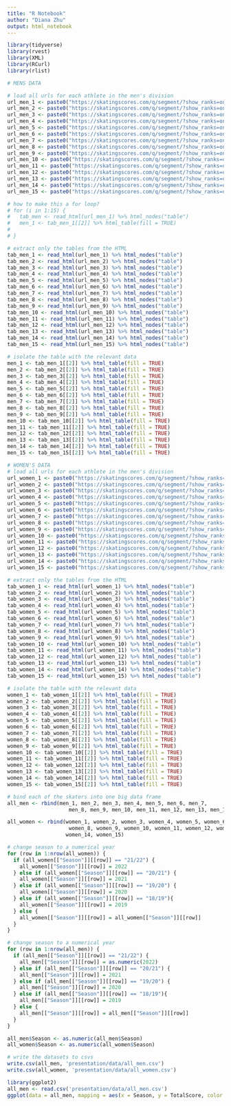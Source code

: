 ```yaml
---
title: "R Notebook"
author: "Diana Zhu"
output: html_notebook
---
```



```r
library(tidyverse)
library(rvest)
library(XML)
library(RCurl)
library(rlist)

# MENS DATA 

# load all urls for each athlete in the men's division
url_men_1 <- paste0("https://skatingscores.com/q/segment/?show_ranks=on&underline=&season_codes=2022&season_codes=2021&season_codes=2020&season_codes=2019&division_codes=sr&division_codes=jr&event_codes=all&discipline_codes=men&segment_type_codes=all&unit_country_codes=all&unit_name=nathan+chen&sort=score&limit=50&submit=Submit")
url_men_2 <- paste0("https://skatingscores.com/q/segment/?show_ranks=on&underline=&season_codes=2022&season_codes=2021&season_codes=2020&season_codes=2019&division_codes=sr&division_codes=jr&event_codes=all&discipline_codes=men&segment_type_codes=all&unit_country_codes=all&unit_name=Shoma+Uno&sort=score&limit=50&submit=Submit")
url_men_3 <- paste0("https://skatingscores.com/q/segment/?show_ranks=on&underline=&season_codes=2022&season_codes=2021&season_codes=2020&season_codes=2019&division_codes=sr&division_codes=jr&event_codes=all&discipline_codes=men&segment_type_codes=all&unit_country_codes=all&unit_name=Yuma+Kagiyama&sort=score&limit=50&submit=Submit")
url_men_4 <- paste0("https://skatingscores.com/q/segment/?show_ranks=on&underline=&season_codes=2022&season_codes=2021&season_codes=2020&season_codes=2019&division_codes=sr&division_codes=jr&event_codes=all&discipline_codes=men&segment_type_codes=all&unit_country_codes=all&unit_name=Yuzuru+Hanyu&sort=score&limit=50&submit=Submit")
url_men_5 <- paste0("https://skatingscores.com/q/segment/?show_ranks=on&underline=&season_codes=2022&season_codes=2021&season_codes=2020&season_codes=2019&division_codes=sr&division_codes=jr&event_codes=all&discipline_codes=men&segment_type_codes=all&unit_country_codes=all&unit_name=Camden+Pulkinen&sort=score&limit=50&submit=Submit")
url_men_6 <- paste0("https://skatingscores.com/q/segment/?show_ranks=on&underline=&season_codes=2022&season_codes=2021&season_codes=2020&season_codes=2019&division_codes=sr&division_codes=jr&event_codes=all&discipline_codes=men&segment_type_codes=all&unit_country_codes=all&unit_name=Vincent+Zhou&sort=score&limit=50&submit=Submit")
url_men_7 <- paste0("https://skatingscores.com/q/segment/?show_ranks=on&underline=&season_codes=2022&season_codes=2021&season_codes=2020&season_codes=2019&division_codes=sr&division_codes=jr&event_codes=all&discipline_codes=men&segment_type_codes=all&unit_country_codes=all&unit_name=Morisi+Kvitelashvili&sort=score&limit=50&submit=Submit")
url_men_8 <- paste0("https://skatingscores.com/q/segment/?show_ranks=on&underline=&season_codes=2022&season_codes=2021&season_codes=2020&season_codes=2019&division_codes=sr&division_codes=jr&event_codes=all&discipline_codes=men&segment_type_codes=all&unit_country_codes=all&unit_name=Mikhail+Kolyada&sort=score&limit=50&submit=Submit")
url_men_9 <- paste0("https://skatingscores.com/q/segment/?show_ranks=on&underline=&season_codes=2022&season_codes=2021&season_codes=2020&season_codes=2019&division_codes=sr&division_codes=jr&event_codes=all&discipline_codes=men&segment_type_codes=all&unit_country_codes=all&unit_name=Keegan+Messing&sort=score&limit=50&submit=Submit")
url_men_10 <- paste0("https://skatingscores.com/q/segment/?show_ranks=on&underline=&season_codes=2022&season_codes=2021&season_codes=2020&season_codes=2019&division_codes=sr&division_codes=jr&event_codes=all&discipline_codes=men&segment_type_codes=all&unit_country_codes=all&unit_name=adam+siao+him+fa&sort=score&limit=50&submit=Submit")
url_men_11 <- paste0("https://skatingscores.com/q/segment/?show_ranks=on&underline=&season_codes=2022&season_codes=2021&season_codes=2020&season_codes=2019&division_codes=sr&division_codes=jr&event_codes=all&discipline_codes=men&segment_type_codes=all&unit_country_codes=all&unit_name=evgeni+semenenko&sort=score&limit=50&submit=Submit")
url_men_12 <- paste0("https://skatingscores.com/q/segment/?show_ranks=on&underline=&season_codes=2022&season_codes=2021&season_codes=2020&season_codes=2019&division_codes=sr&division_codes=jr&event_codes=all&discipline_codes=men&segment_type_codes=all&unit_country_codes=all&unit_name=jason+brown&sort=score&limit=50&submit=Submit")
url_men_13 <- paste0("https://skatingscores.com/q/segment/?show_ranks=on&underline=&season_codes=2022&season_codes=2021&season_codes=2020&season_codes=2019&division_codes=sr&division_codes=jr&event_codes=all&discipline_codes=men&segment_type_codes=all&unit_country_codes=all&unit_name=daniel+grassl&sort=score&limit=50&submit=Submit")
url_men_14 <- paste0("https://skatingscores.com/q/segment/?show_ranks=on&underline=&season_codes=2022&season_codes=2021&season_codes=2020&season_codes=2019&division_codes=sr&division_codes=jr&event_codes=all&discipline_codes=men&segment_type_codes=all&unit_country_codes=all&unit_name=kazuki+tomono&sort=score&limit=50&submit=Submit")
url_men_15 <- paste0("https://skatingscores.com/q/segment/?show_ranks=on&underline=&season_codes=2022&season_codes=2021&season_codes=2020&season_codes=2019&division_codes=sr&division_codes=jr&event_codes=all&discipline_codes=men&segment_type_codes=all&unit_country_codes=all&unit_name=kevin+aymoz&sort=score&limit=50&submit=Submit")

# how to make this a for loop? 
# for (i in 1:15) {
#   tab_men <- read_html(url_men_1) %>% html_nodes("table")
#   men_1 <- tab_men_1[[2]] %>% html_table(fill = TRUE)
# 
# }

# extract only the tables from the HTML 
tab_men_1 <- read_html(url_men_1) %>% html_nodes("table")
tab_men_2 <- read_html(url_men_2) %>% html_nodes("table")
tab_men_3 <- read_html(url_men_3) %>% html_nodes("table")
tab_men_4 <- read_html(url_men_4) %>% html_nodes("table")
tab_men_5 <- read_html(url_men_5) %>% html_nodes("table")
tab_men_6 <- read_html(url_men_6) %>% html_nodes("table")
tab_men_7 <- read_html(url_men_7) %>% html_nodes("table")
tab_men_8 <- read_html(url_men_8) %>% html_nodes("table")
tab_men_9 <- read_html(url_men_9) %>% html_nodes("table")
tab_men_10 <- read_html(url_men_10) %>% html_nodes("table")
tab_men_11 <- read_html(url_men_11) %>% html_nodes("table")
tab_men_12 <- read_html(url_men_12) %>% html_nodes("table")
tab_men_13 <- read_html(url_men_13) %>% html_nodes("table")
tab_men_14 <- read_html(url_men_14) %>% html_nodes("table")
tab_men_15 <- read_html(url_men_15) %>% html_nodes("table")

# isolate the table with the relevant data
men_1 <- tab_men_1[[2]] %>% html_table(fill = TRUE)
men_2 <- tab_men_2[[2]] %>% html_table(fill = TRUE)
men_3 <- tab_men_3[[2]] %>% html_table(fill = TRUE)
men_4 <- tab_men_4[[2]] %>% html_table(fill = TRUE)
men_5 <- tab_men_5[[2]] %>% html_table(fill = TRUE)
men_6 <- tab_men_6[[2]] %>% html_table(fill = TRUE)
men_7 <- tab_men_7[[2]] %>% html_table(fill = TRUE)
men_8 <- tab_men_8[[2]] %>% html_table(fill = TRUE)
men_9 <- tab_men_9[[2]] %>% html_table(fill = TRUE)
men_10 <- tab_men_10[[2]] %>% html_table(fill = TRUE)
men_11 <- tab_men_11[[2]] %>% html_table(fill = TRUE)
men_12 <- tab_men_12[[2]] %>% html_table(fill = TRUE)
men_13 <- tab_men_13[[2]] %>% html_table(fill = TRUE)
men_14 <- tab_men_14[[2]] %>% html_table(fill = TRUE)
men_15 <- tab_men_15[[2]] %>% html_table(fill = TRUE)
```

```r
# WOMEN'S DATA 
# load all urls for each athlete in the men's division
url_women_1 <- paste0("https://skatingscores.com/q/segment/?show_ranks=on&underline=&season_codes=2022&season_codes=2021&season_codes=2020&season_codes=2019&division_codes=sr&division_codes=jr&event_codes=all&discipline_codes=women&segment_type_codes=all&unit_country_codes=all&unit_name=kaori+sakamoto&sort=score&limit=50&submit=Submit")
url_women_2 <- paste0("https://skatingscores.com/q/segment/?show_ranks=on&underline=&season_codes=2022&season_codes=2021&season_codes=2020&season_codes=2019&division_codes=sr&division_codes=jr&event_codes=all&discipline_codes=women&segment_type_codes=all&unit_country_codes=all&unit_name=alexandra+trusova&sort=score&limit=50&submit=Submit")
url_women_3 <- paste0("https://skatingscores.com/q/segment/?show_ranks=on&underline=&season_codes=2022&season_codes=2021&season_codes=2020&season_codes=2019&division_codes=sr&division_codes=jr&event_codes=all&discipline_codes=women&segment_type_codes=all&unit_country_codes=all&unit_name=anna+shcherbakova&sort=score&limit=50&submit=Submit")
url_women_4 <- paste0("https://skatingscores.com/q/segment/?show_ranks=on&underline=&season_codes=2022&season_codes=2021&season_codes=2020&season_codes=2019&division_codes=sr&division_codes=jr&event_codes=all&discipline_codes=women&segment_type_codes=all&unit_country_codes=all&unit_name=loena+hendrickx&sort=score&limit=50&submit=Submit")
url_women_5 <- paste0("https://skatingscores.com/q/segment/?show_ranks=on&underline=&season_codes=2022&season_codes=2021&season_codes=2020&season_codes=2019&division_codes=sr&division_codes=jr&event_codes=all&discipline_codes=women&segment_type_codes=all&unit_country_codes=all&unit_name=elizaveta+tuktamysheva&sort=score&limit=50&submit=Submit")
url_women_6 <- paste0("https://skatingscores.com/q/segment/?show_ranks=on&underline=&season_codes=2022&season_codes=2021&season_codes=2020&season_codes=2019&division_codes=sr&division_codes=jr&event_codes=all&discipline_codes=women&segment_type_codes=all&unit_country_codes=all&unit_name=alysa+liu&sort=score&limit=50&submit=Submit")
url_women_7 <- paste0("https://skatingscores.com/q/segment/?show_ranks=on&underline=&season_codes=2022&season_codes=2021&season_codes=2020&season_codes=2019&division_codes=sr&division_codes=jr&event_codes=all&discipline_codes=women&segment_type_codes=all&unit_country_codes=all&unit_name=mariah+bell&sort=score&limit=50&submit=Submit")
url_women_8 <- paste0("https://skatingscores.com/q/segment/?show_ranks=on&underline=&season_codes=2022&season_codes=2021&season_codes=2020&season_codes=2019&division_codes=sr&division_codes=jr&event_codes=all&discipline_codes=women&segment_type_codes=all&unit_country_codes=all&unit_name=karen+chen&sort=score&limit=50&submit=Submit")
url_women_9 <- paste0("https://skatingscores.com/q/segment/?show_ranks=on&underline=&season_codes=2022&season_codes=2021&season_codes=2020&season_codes=2019&division_codes=sr&division_codes=jr&event_codes=all&discipline_codes=women&segment_type_codes=all&unit_country_codes=all&unit_name=anastasiia+gubanova&sort=score&limit=50&submit=Submit")
url_women_10 <- paste0("https://skatingscores.com/q/segment/?show_ranks=on&underline=&season_codes=2022&season_codes=2021&season_codes=2020&season_codes=2019&division_codes=sr&division_codes=jr&event_codes=all&discipline_codes=women&segment_type_codes=all&unit_country_codes=all&unit_name=young+you&sort=score&limit=50&submit=Submit")
url_women_11 <- paste0("https://skatingscores.com/q/segment/?show_ranks=on&underline=&season_codes=2022&season_codes=2021&season_codes=2020&season_codes=2019&division_codes=sr&division_codes=jr&event_codes=all&discipline_codes=women&segment_type_codes=all&unit_country_codes=all&unit_name=haein+lee&sort=score&limit=50&submit=Submit")
url_women_12 <- paste0("https://skatingscores.com/q/segment/?show_ranks=on&underline=&season_codes=2022&season_codes=2021&season_codes=2020&season_codes=2019&division_codes=sr&division_codes=jr&event_codes=all&discipline_codes=women&segment_type_codes=all&unit_country_codes=all&unit_name=olga+mikutina&sort=score&limit=50&submit=Submit")
url_women_13 <- paste0("https://skatingscores.com/q/segment/?show_ranks=on&underline=&season_codes=2022&season_codes=2021&season_codes=2020&season_codes=2019&division_codes=sr&division_codes=jr&event_codes=all&discipline_codes=women&segment_type_codes=all&unit_country_codes=all&unit_name=bradie+tennell&sort=score&limit=50&submit=Submit")
url_women_14 <- paste0("https://skatingscores.com/q/segment/?show_ranks=on&underline=&season_codes=2022&season_codes=2021&season_codes=2020&season_codes=2019&division_codes=sr&division_codes=jr&event_codes=all&discipline_codes=women&segment_type_codes=all&unit_country_codes=all&unit_name=rika+kihira&sort=score&limit=50&submit=Submit")
url_women_15 <- paste0("https://skatingscores.com/q/segment/?show_ranks=on&underline=&season_codes=2022&season_codes=2021&season_codes=2020&season_codes=2019&division_codes=sr&division_codes=jr&event_codes=all&discipline_codes=women&segment_type_codes=all&unit_country_codes=all&unit_name=ekaterina+ryabova&sort=score&limit=50&submit=Submit")

# extract only the tables from the HTML 
tab_women_1 <- read_html(url_women_1) %>% html_nodes("table")
tab_women_2 <- read_html(url_women_2) %>% html_nodes("table")
tab_women_3 <- read_html(url_women_3) %>% html_nodes("table")
tab_women_4 <- read_html(url_women_4) %>% html_nodes("table")
tab_women_5 <- read_html(url_women_5) %>% html_nodes("table")
tab_women_6 <- read_html(url_women_6) %>% html_nodes("table")
tab_women_7 <- read_html(url_women_7) %>% html_nodes("table")
tab_women_8 <- read_html(url_women_8) %>% html_nodes("table")
tab_women_9 <- read_html(url_women_9) %>% html_nodes("table")
tab_women_10 <- read_html(url_women_10) %>% html_nodes("table")
tab_women_11 <- read_html(url_women_11) %>% html_nodes("table")
tab_women_12 <- read_html(url_women_12) %>% html_nodes("table")
tab_women_13 <- read_html(url_women_13) %>% html_nodes("table")
tab_women_14 <- read_html(url_women_14) %>% html_nodes("table")
tab_women_15 <- read_html(url_women_15) %>% html_nodes("table")

# isolate the table with the relevant data
women_1 <- tab_women_1[[2]] %>% html_table(fill = TRUE)
women_2 <- tab_women_2[[2]] %>% html_table(fill = TRUE)
women_3 <- tab_women_3[[2]] %>% html_table(fill = TRUE)
women_4 <- tab_women_4[[2]] %>% html_table(fill = TRUE)
women_5 <- tab_women_5[[2]] %>% html_table(fill = TRUE)
women_6 <- tab_women_6[[2]] %>% html_table(fill = TRUE)
women_7 <- tab_women_7[[2]] %>% html_table(fill = TRUE)
women_8 <- tab_women_8[[2]] %>% html_table(fill = TRUE)
women_9 <- tab_women_9[[2]] %>% html_table(fill = TRUE)
women_10 <- tab_women_10[[2]] %>% html_table(fill = TRUE)
women_11 <- tab_women_11[[2]] %>% html_table(fill = TRUE)
women_12 <- tab_women_12[[2]] %>% html_table(fill = TRUE)
women_13 <- tab_women_13[[2]] %>% html_table(fill = TRUE)
women_14 <- tab_women_14[[2]] %>% html_table(fill = TRUE)
women_15 <- tab_women_15[[2]] %>% html_table(fill = TRUE)
```

```r
# bind each of the skaters into one big data frame
all_men <- rbind(men_1, men_2, men_3, men_4, men_5, men_6, men_7, 
                    men_8, men_9, men_10, men_11, men_12, men_13, men_14, men_15)

all_women <- rbind(women_1, women_2, women_3, women_4, women_5, women_6, women_7, 
                    women_8, women_9, women_10, women_11, women_12, women_13, 
                   women_14, women_15)

# change season to a numerical year
for (row in 1:nrow(all_women)) {
  if (all_women[["Season"]][[row]] == "21/22") {
    all_women[["Season"]][[row]] = 2022
  } else if (all_women[["Season"]][[row]] == "20/21") {
    all_women[["Season"]][[row]] = 2021
  } else if (all_women[["Season"]][[row]] == "19/20") {
    all_women[["Season"]][[row]] = 2020
  } else if (all_women[["Season"]][[row]] == "18/19"){
    all_women[["Season"]][[row]] = 2019
  } else {
    all_women[["Season"]][[row]] = all_women[["Season"]][[row]] 
  }
}

# change season to a numerical year
for (row in 1:nrow(all_men)) {
  if (all_men[["Season"]][[row]] == "21/22") {
    all_men[["Season"]][[row]] = as.numeric(2022)
  } else if (all_men[["Season"]][[row]] == "20/21") {
    all_men[["Season"]][[row]] = 2021
  } else if (all_men[["Season"]][[row]] == "19/20") {
    all_men[["Season"]][[row]] = 2020
  } else if (all_men[["Season"]][[row]] == "18/19"){
    all_men[["Season"]][[row]] = 2019
  } else {
    all_men[["Season"]][[row]] = all_men[["Season"]][[row]] 
  }
}

all_men$Season <- as.numeric(all_men$Season)
all_women$Season <- as.numeric(all_women$Season)

# write the datasets to csvs
write.csv(all_men, 'presentation/data/all_men.csv')
write.csv(all_women, 'presentation/data/all_women.csv')
```

```r
library(ggplot2)
all_men <- read.csv('presentation/data/all_men.csv')
ggplot(data = all_men, mapping = aes(x = Season, y = TotalScore, color = Skater)) + geom_point()
```

